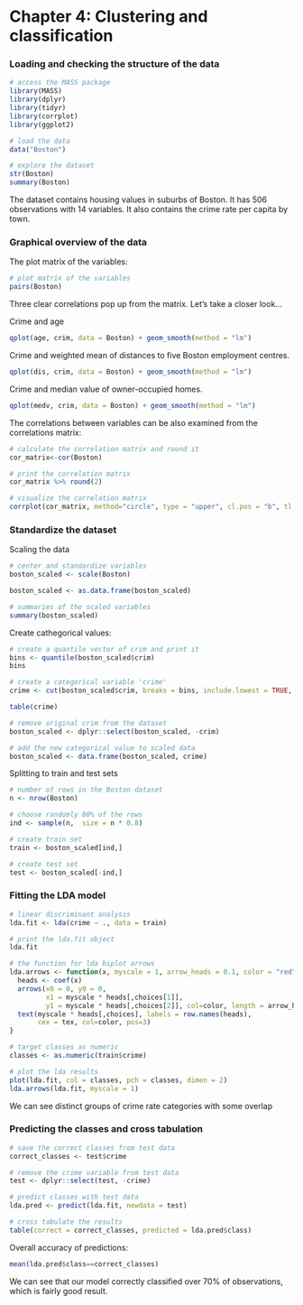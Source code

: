 # Chapter 4: Clustering and classification

### Loading and checking the structure of the data

```r

# access the MASS package
library(MASS)
library(dplyr)
library(tidyr)
library(corrplot)
library(ggplot2)

```

```r
# load the data
data("Boston")

# explore the dataset
str(Boston)
summary(Boston)

```

The dataset contains housing values in suburbs of Boston. It has 506 observations with 14 variables. It also contains the crime rate per capita by town.


### Graphical overview of the data

The plot matrix of the variables:

```r

# plot matrix of the variables
pairs(Boston)

```


Three clear correlations pop up from the matrix. Let's take a closer look...

Crime and age
```r

qplot(age, crim, data = Boston) + geom_smooth(method = "lm")

```

Crime and weighted mean of distances to five Boston employment centres.
```r

qplot(dis, crim, data = Boston) + geom_smooth(method = "lm")

```

Crime and median value of owner-occupied homes. 
```r

qplot(medv, crim, data = Boston) + geom_smooth(method = "lm")

```

The correlations between variables can be also examined from the correlations matrix:

```r

# calculate the correlation matrix and round it
cor_matrix<-cor(Boston) 

# print the correlation matrix
cor_matrix %>% round(2)

# visualize the correlation matrix
corrplot(cor_matrix, method="circle", type = "upper", cl.pos = "b", tl.pos = "d", tl.cex = 0.6)


```



### Standardize the dataset

Scaling the data

```r

# center and standardize variables
boston_scaled <- scale(Boston)

boston_scaled <- as.data.frame(boston_scaled)

# summaries of the scaled variables
summary(boston_scaled)

```


Create cathegorical values:

```r

# create a quantile vector of crim and print it
bins <- quantile(boston_scaled$crim)
bins

# create a categorical variable 'crime'
crime <- cut(boston_scaled$crim, breaks = bins, include.lowest = TRUE, label = c("low", "med_low", "med_high", "high"))

table(crime)

# remove original crim from the dataset
boston_scaled <- dplyr::select(boston_scaled, -crim)

# add the new categorical value to scaled data
boston_scaled <- data.frame(boston_scaled, crime)


```


Splitting to train and test sets

```r

# number of rows in the Boston dataset 
n <- nrow(Boston)

# choose randomly 80% of the rows
ind <- sample(n,  size = n * 0.8)

# create train set
train <- boston_scaled[ind,]

# create test set 
test <- boston_scaled[-ind,]


```


### Fitting the LDA model

```r

# linear discriminant analysis
lda.fit <- lda(crime ~ ., data = train)

# print the lda.fit object
lda.fit

# the function for lda biplot arrows
lda.arrows <- function(x, myscale = 1, arrow_heads = 0.1, color = "red", tex = 0.75, choices = c(1,2)){
  heads <- coef(x)
  arrows(x0 = 0, y0 = 0, 
         x1 = myscale * heads[,choices[1]], 
         y1 = myscale * heads[,choices[2]], col=color, length = arrow_heads)
  text(myscale * heads[,choices], labels = row.names(heads), 
       cex = tex, col=color, pos=3)
}

# target classes as numeric
classes <- as.numeric(train$crime)

# plot the lda results
plot(lda.fit, col = classes, pch = classes, dimen = 2)
lda.arrows(lda.fit, myscale = 1)

```

We can see distinct groups of crime rate categories with some overlap

### Predicting the classes and cross tabulation

```r

# save the correct classes from test data
correct_classes <- test$crime

# remove the crime variable from test data
test <- dplyr::select(test, -crime)

# predict classes with test data
lda.pred <- predict(lda.fit, newdata = test)

# cross tabulate the results
table(correct = correct_classes, predicted = lda.pred$class)

```


Overall accuracy of predictions:

```r
mean(lda.pred$class==correct_classes)
```

We can see that our model correctly classified over 70% of observations, which is fairly good result. 
